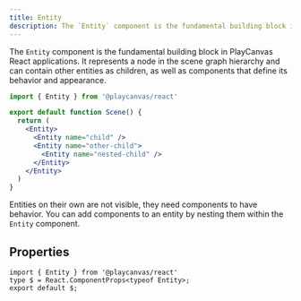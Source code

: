 ```yaml
---
title: Entity
description: The `Entity` component is the fundamental building block in PlayCanvas React applications. It represents a node in the scene graph hierarchy and can contain other entities as children, as well as components that define its behavior and appearance.
---
```


The `Entity` component is the fundamental building block in PlayCanvas React applications. It represents a node in the scene graph hierarchy and can contain other entities as children, as well as components that define its behavior and appearance.

```jsx copy
import { Entity } from '@playcanvas/react'

export default function Scene() {
  return (
    <Entity>
      <Entity name="child" />
      <Entity name="other-child">
        <Entity name="nested-child" />
      </Entity>
    </Entity>
  )
}
```

Entities on their own are not visible, they need components to have behavior. You can add components to an entity by nesting them within the `Entity` component.

## Properties

```tsx asTypedoc
import { Entity } from '@playcanvas/react'
type $ = React.ComponentProps<typeof Entity>;
export default $;
```

